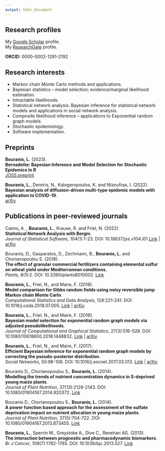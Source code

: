 ```yaml
---
output: html_document
---
```


<link rel="stylesheet" href="styles.css" type="text/css">
<link rel="stylesheet" href="https://cdn.rawgit.com/jpswalsh/academicons/master/css/academicons.min.css">

## Research profiles

<i class="ai ai-google-scholar-square ai-1x"></i> 
My [Google Scholar](https://scholar.google.com/citations?hl=en&user=Qcvw8zoAAAAJ) profile.\
<i class="ai ai-researchgate-square ai-1x"></i>
My [ResearchGate](https://www.researchgate.net/profile/Lampros_Bouranis) profile.

**ORCID:** 0000-0002-1291-2192

## Research interests

* Markov chain Monte Carlo methods and applications.
* Bayesian statistics -- model selection; evidence/marginal likelihood estimation.
* Intractable likelihoods.
* Statistical network analysis: Bayesian inference for statistical network models and applications in social network analysis.
* Composite likelihood inference -- applications to Exponential random graph models.
* Stochastic epidemiology.
* Software implementation.

## Preprints

**Bouranis, L.** (2023). \
**Bernadette: Bayesian Inference and Model Selection for Stochastic Epidemics in R** \
[JOSS preprint](https://github.com/openjournals/joss-reviews/issues/5541)

**Bouranis, L.**, Demiris, N., Kalogeropoulos, K. and Ntzoufras, I. (2022). \
**Bayesian analysis of diffusion-driven multi-type epidemic models with application to COVID-19**. \
[arXiv](https://arxiv.org/abs/2211.15229)

## Publications in peer-reviewed journals

Caimo, A. , **Bouranis, L.**, Krause, R. and Friel, N. (2022). \
**Statistical Network Analysis with Bergm**. \
*Journal of Statistical Software*, 104(1):1-23. DOI: 10.18637/jss.v104.i01
[Link](https://www.jstatsoft.org/article/view/v104i01) |
[arXiv](https://arxiv.org/abs/2104.02444)

Bouranis, D., Gasparatos, D., Zechmann, B., **Bouranis, L.** and Chorianopoulou S. (2018). \
**The effect of granular commercial fertilizers containing elemental sulfur on wheat yield under Mediterranean conditions**,\
*Plants*, 8(1):2. DOI: 10.3390/plants8010002. [Link](https://www.ncbi.nlm.nih.gov/pubmed/30577492)

**Bouranis, L.**, Friel, N., and Maire, F. (2018).\
**Model comparison for Gibbs random fields using noisy reversible jump Markov chain Monte Carlo**. \
*Computational Statistics and Data Analysis*, 128:221-241. DOI: 10.1016/j.csda.2018.07.005. [Link](https://www.sciencedirect.com/science/article/pii/S0167947318301713) | [arXiv](https://arxiv.org/abs/1712.05358)
 
**Bouranis, L.**, Friel, N., and Maire, F. (2018).\
**Bayesian model selection for exponential random graph models via adjusted pseudolikelihoods**.\
*Journal of Computational and Graphical Statistics*, 27(3):516-528. DOI: 10.1080/10618600.2018.1448832. [Link](https://www.tandfonline.com/doi/abs/10.1080/10618600.2018.1448832?journalCode=ucgs20) | [arXiv](https://arxiv.org/abs/1706.06344)

**Bouranis, L.**, Friel, N., and Maire, F. (2017).\
**Efficient Bayesian inference for exponential random graph models by correcting the pseudo-posterior distribution**.\
*Social Networks*, 50:98-108. DOI: 10.1016/j.socnet.2017.03.013. [Link](https://www.sciencedirect.com/science/article/pii/S0378873315301489) | [arXiv](https://arxiv.org/abs/1510.00934)

Bouranis D., Chorianopoulou S., **Bouranis, L.** (2014).\
**Modelling the trends of nutrient concentration dynamics in S-deprived young maize plants**.\
*Journal of Plant Nutrition*, 37(13):2128-2143. DOI: 10.1080/01904167.2014.920372. [Link](https://www.tandfonline.com/doi/abs/10.1080/01904167.2014.920372)

Bouranis D., Chorianopoulou S., **Bouranis, L.** (2014).\
**A power function based approach for the assessment of the sulfate deprivation impact on nutrient allocation in young maize plants**.\
*Journal of Plant Nutrition*, 37(5):704-722. DOI: 10.1080/01904167.2013.873455. [Link](https://www.tandfonline.com/doi/abs/10.1080/01904167.2013.873455)

**Bouranis, L.**, Sperrin M., Greystoke A., Dive C., Renehan AG. (2013).\
**The interaction between prognostic and pharmacodynamic biomarkers**.\
*Br J Cancer*, 109(7):1782-1785. DOI: 10.1038/bjc.2013.527. [Link](https://www.ncbi.nlm.nih.gov/pmc/articles/PMC3790178/)
